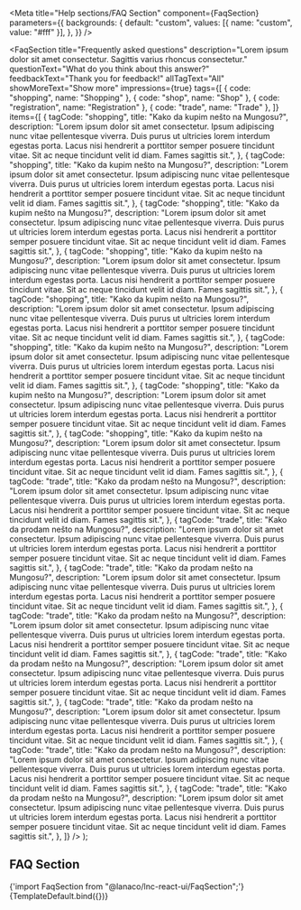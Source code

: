 


<Meta
  title="Help sections/FAQ Section"
  component={FaqSection}
  parameters={{
    backgrounds: {
      default: "custom",
      values: [{ name: "custom", value: "#fff" }],
    },
  }}
/>

  <FaqSection
    title="Frequently asked questions"
    description="Lorem ipsum dolor sit amet consectetur. Sagittis varius rhoncus consectetur."
    questionText="What do you think about this answer?"
    feedbackText="Thank you for feedback!"
    allTagText="All"
    showMoreText="Show more"
    impressions={true}
    tags={[
      { code: "shopping", name: "Shopping" },
      { code: "shop", name: "Shop" },
      { code: "registration", name: "Registration" },
      { code: "trade", name: "Trade" },
    ]}
    items={[
      {
        tagCode: "shopping",
        title: "Kako da kupim nešto na Mungosu?",
        description:
          "Lorem ipsum dolor sit amet consectetur. Ipsum adipiscing nunc vitae pellentesque viverra. Duis purus ut ultricies lorem interdum egestas porta. Lacus nisi hendrerit a porttitor semper posuere tincidunt vitae. Sit ac neque tincidunt velit id diam. Fames sagittis sit.",
      },
      {
        tagCode: "shopping",
        title: "Kako da kupim nešto na Mungosu?",
        description:
          "Lorem ipsum dolor sit amet consectetur. Ipsum adipiscing nunc vitae pellentesque viverra. Duis purus ut ultricies lorem interdum egestas porta. Lacus nisi hendrerit a porttitor semper posuere tincidunt vitae. Sit ac neque tincidunt velit id diam. Fames sagittis sit.",
      },
      {
        tagCode: "shopping",
        title: "Kako da kupim nešto na Mungosu?",
        description:
          "Lorem ipsum dolor sit amet consectetur. Ipsum adipiscing nunc vitae pellentesque viverra. Duis purus ut ultricies lorem interdum egestas porta. Lacus nisi hendrerit a porttitor semper posuere tincidunt vitae. Sit ac neque tincidunt velit id diam. Fames sagittis sit.",
      },
      {
        tagCode: "shopping",
        title: "Kako da kupim nešto na Mungosu?",
        description:
          "Lorem ipsum dolor sit amet consectetur. Ipsum adipiscing nunc vitae pellentesque viverra. Duis purus ut ultricies lorem interdum egestas porta. Lacus nisi hendrerit a porttitor semper posuere tincidunt vitae. Sit ac neque tincidunt velit id diam. Fames sagittis sit.",
      },
      {
        tagCode: "shopping",
        title: "Kako da kupim nešto na Mungosu?",
        description:
          "Lorem ipsum dolor sit amet consectetur. Ipsum adipiscing nunc vitae pellentesque viverra. Duis purus ut ultricies lorem interdum egestas porta. Lacus nisi hendrerit a porttitor semper posuere tincidunt vitae. Sit ac neque tincidunt velit id diam. Fames sagittis sit.",
      },
      {
        tagCode: "shopping",
        title: "Kako da kupim nešto na Mungosu?",
        description:
          "Lorem ipsum dolor sit amet consectetur. Ipsum adipiscing nunc vitae pellentesque viverra. Duis purus ut ultricies lorem interdum egestas porta. Lacus nisi hendrerit a porttitor semper posuere tincidunt vitae. Sit ac neque tincidunt velit id diam. Fames sagittis sit.",
      },
      {
        tagCode: "shopping",
        title: "Kako da kupim nešto na Mungosu?",
        description:
          "Lorem ipsum dolor sit amet consectetur. Ipsum adipiscing nunc vitae pellentesque viverra. Duis purus ut ultricies lorem interdum egestas porta. Lacus nisi hendrerit a porttitor semper posuere tincidunt vitae. Sit ac neque tincidunt velit id diam. Fames sagittis sit.",
      },
      {
        tagCode: "shopping",
        title: "Kako da kupim nešto na Mungosu?",
        description:
          "Lorem ipsum dolor sit amet consectetur. Ipsum adipiscing nunc vitae pellentesque viverra. Duis purus ut ultricies lorem interdum egestas porta. Lacus nisi hendrerit a porttitor semper posuere tincidunt vitae. Sit ac neque tincidunt velit id diam. Fames sagittis sit.",
      },
      {
        tagCode: "trade",
        title: "Kako da prodam nešto na Mungosu?",
        description:
          "Lorem ipsum dolor sit amet consectetur. Ipsum adipiscing nunc vitae pellentesque viverra. Duis purus ut ultricies lorem interdum egestas porta. Lacus nisi hendrerit a porttitor semper posuere tincidunt vitae. Sit ac neque tincidunt velit id diam. Fames sagittis sit.",
      },
      {
        tagCode: "trade",
        title: "Kako da prodam nešto na Mungosu?",
        description:
          "Lorem ipsum dolor sit amet consectetur. Ipsum adipiscing nunc vitae pellentesque viverra. Duis purus ut ultricies lorem interdum egestas porta. Lacus nisi hendrerit a porttitor semper posuere tincidunt vitae. Sit ac neque tincidunt velit id diam. Fames sagittis sit.",
      },
      {
        tagCode: "trade",
        title: "Kako da prodam nešto na Mungosu?",
        description:
          "Lorem ipsum dolor sit amet consectetur. Ipsum adipiscing nunc vitae pellentesque viverra. Duis purus ut ultricies lorem interdum egestas porta. Lacus nisi hendrerit a porttitor semper posuere tincidunt vitae. Sit ac neque tincidunt velit id diam. Fames sagittis sit.",
      },
      {
        tagCode: "trade",
        title: "Kako da prodam nešto na Mungosu?",
        description:
          "Lorem ipsum dolor sit amet consectetur. Ipsum adipiscing nunc vitae pellentesque viverra. Duis purus ut ultricies lorem interdum egestas porta. Lacus nisi hendrerit a porttitor semper posuere tincidunt vitae. Sit ac neque tincidunt velit id diam. Fames sagittis sit.",
      },
      {
        tagCode: "trade",
        title: "Kako da prodam nešto na Mungosu?",
        description:
          "Lorem ipsum dolor sit amet consectetur. Ipsum adipiscing nunc vitae pellentesque viverra. Duis purus ut ultricies lorem interdum egestas porta. Lacus nisi hendrerit a porttitor semper posuere tincidunt vitae. Sit ac neque tincidunt velit id diam. Fames sagittis sit.",
      },
      {
        tagCode: "trade",
        title: "Kako da prodam nešto na Mungosu?",
        description:
          "Lorem ipsum dolor sit amet consectetur. Ipsum adipiscing nunc vitae pellentesque viverra. Duis purus ut ultricies lorem interdum egestas porta. Lacus nisi hendrerit a porttitor semper posuere tincidunt vitae. Sit ac neque tincidunt velit id diam. Fames sagittis sit.",
      },
      {
        tagCode: "trade",
        title: "Kako da prodam nešto na Mungosu?",
        description:
          "Lorem ipsum dolor sit amet consectetur. Ipsum adipiscing nunc vitae pellentesque viverra. Duis purus ut ultricies lorem interdum egestas porta. Lacus nisi hendrerit a porttitor semper posuere tincidunt vitae. Sit ac neque tincidunt velit id diam. Fames sagittis sit.",
      },
      {
        tagCode: "trade",
        title: "Kako da prodam nešto na Mungosu?",
        description:
          "Lorem ipsum dolor sit amet consectetur. Ipsum adipiscing nunc vitae pellentesque viverra. Duis purus ut ultricies lorem interdum egestas porta. Lacus nisi hendrerit a porttitor semper posuere tincidunt vitae. Sit ac neque tincidunt velit id diam. Fames sagittis sit.",
      },
    ]}
  />
);

## FAQ Section

<SyntaxHighlighter language="jsx" style={nord}>
  {'import FaqSection from "@lanaco/lnc-react-ui/FaqSection";'}
</SyntaxHighlighter>

<Canvas>
  <Story name="Default" args={{}}>
    {TemplateDefault.bind({})}
  </Story>
</Canvas>
